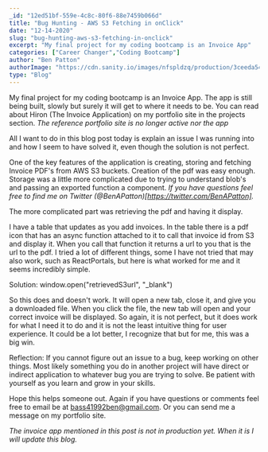 ```yaml
---
_id: "12ed51bf-559e-4c8c-80f6-88e7459b066d"
title: "Bug Hunting - AWS S3 Fetching in onClick"
date: "12-14-2020"
slug: "bug-hunting-aws-s3-fetching-in-onclick"
excerpt: "My final project for my coding bootcamp is an Invoice App"
categories: ["Career Changer","Coding Bootcamp"]
author: "Ben Patton"
authorImage: "https://cdn.sanity.io/images/nfspldzq/production/3ceeda54221c7c0614ecc51f955c7be39a1da34e-512x512.jpg"
type: "Blog"
---
```


My final project for my coding bootcamp is an Invoice App. The app is still being built, slowly but surely it will get to where it needs to be. You can read about Hiron (The Invoice Application) on my portfolio site in the projects section. _*The reference portfolio site is no longer active nor the app*_

All I want to do in this blog post today is explain an issue I was running into and how I seem to have solved it, even though the solution is not perfect.

One of the key features of the application is creating, storing and fetching Invoice PDF's from AWS S3 buckets. Creation of the pdf was easy enough. Storage was a little more complicated due to trying to understand blob's and passing an exported function a component. _If you have questions feel free to find me on Twitter (@BenAPatton)[https://twitter.com/BenAPatton]._

The more complicated part was retrieving the pdf and having it display.

I have a table that updates as you add invoices. In the table there is a pdf icon that has an async function attached to it to call that invoice id from S3 and display it. When you call that function it returns a url to you that is the url to the pdf. I tried a lot of different things, some I have not tried that may also work, such as ReactPortals, but here is what worked for me and it seems incredibly simple.

Solution: window.open("retrievedS3url", "\_blank")

So this does and doesn't work. It will open a new tab, close it, and give you a downloaded file. When you click the file, the new tab will open and your correct invoice will be displayed. So again, it is not perfect, but it does work for what I need it to do and it is not the least intuitive thing for user experience. It could be a lot better, I recognize that but for me, this was a big win.

Reflection: If you cannot figure out an issue to a bug, keep working on other things. Most likely something you do in another project will have direct or indirect application to whatever bug you are trying to solve. Be patient with yourself as you learn and grow in your skills.

Hope this helps someone out. Again if you have questions or comments feel free to email be at bass41992ben@gmail.com. Or you can send me a message on my portfolio site.

_The invoice app mentioned in this post is not in production yet. When it is I will update this blog._

